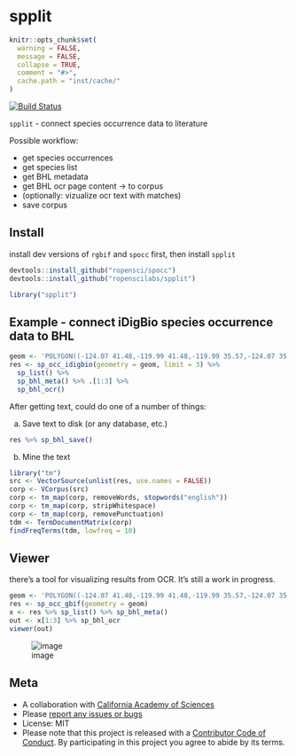 spplit
======

```r
knitr::opts_chunk$set(
  warning = FALSE,
  message = FALSE,
  collapse = TRUE,
  comment = "#>",
  cache.path = "inst/cache/"
)
```

[![Build Status](https://travis-ci.org/ropenscilabs/spplit.svg?branch=master)](https://travis-ci.org/ropenscilabs/spplit)

`spplit` - connect species occurrence data to literature

Possible workflow:

* get species occurrences
* get species list
* get BHL metadata
* get BHL ocr page content -> to corpus
* (optionally: vizualize ocr text with matches)
* save corpus

## Install

install dev versions of `rgbif` and `spocc` first, then install `spplit`

```r
devtools::install_github("ropensci/spocc")
devtools::install_github("ropenscilabs/spplit")
```

```r
library("spplit")
```

## Example - connect iDigBio species occurrence data to BHL

```r
geom <- 'POLYGON((-124.07 41.48,-119.99 41.48,-119.99 35.57,-124.07 35.57,-124.07 41.48))'
res <- sp_occ_idigbio(geometry = geom, limit = 3) %>% 
  sp_list() %>% 
  sp_bhl_meta() %>% .[1:3] %>% 
  sp_bhl_ocr()
```

After getting text, could do one of a number of things:

a) Save text to disk (or any database, etc.)

```r
res %>% sp_bhl_save()
```

b) Mine the text

```r
library("tm")
src <- VectorSource(unlist(res, use.names = FALSE))
corp <- VCorpus(src)
corp <- tm_map(corp, removeWords, stopwords("english"))
corp <- tm_map(corp, stripWhitespace)
corp <- tm_map(corp, removePunctuation)
tdm <- TermDocumentMatrix(corp)
findFreqTerms(tdm, lowfreq = 10)
```

## Viewer

there's a tool for visualizing results from OCR. It's still a work in progress.

```r
geom <- 'POLYGON((-124.07 41.48,-119.99 41.48,-119.99 35.57,-124.07 35.57,-124.07 41.48))'
res <- sp_occ_gbif(geometry = geom)
x <- res %>% sp_list() %>% sp_bhl_meta()
out <- x[1:3] %>% sp_bhl_ocr
viewer(out)
```

![image](inst/img/viewer_eg1.png)

## Meta

* A collaboration with [California Academy of Sciences](http://www.calacademy.org/)
* Please [report any issues or bugs](https://github.com/ropenscilabs/spplit/issues)
* License: MIT
* Please note that this project is released with a [Contributor Code of Conduct](CONDUCT.md). By participating in this project you agree to abide by its terms.

